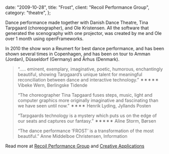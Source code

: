   date: "2009-10-28",
  title: "Frost",
  client: "Recoil Performance Group",
  category: "theatre",
};

<Vimeo videoId="35794733" />

Dance performance made together with Danish Dance Theatre, Tina Tarpgaard (choreographer), and Ole Kristensen. All the software that generated the scenography with one projector, was created by me and Ole over 1 month using openFrameworks.

In 2010 the show won a Reumert for best dance performance, and has been shown several times in Copenhagen, and has been on tour to Amman (Jordan), Düsseldorf (Germany) and Århus (Denmark).

> “….. eminent, exemplary, imaginative, poetic, humorous, enchantingly beautiful, showing Tarpgaard’s unique talent for meaningful reconciliation between dance and interactive technology.”
> ✶✶✶✶✶ Vibeke Wern, Berlingske Tidende
>
> “The choreographer Tina Tapgaard fuses steps, music, light and computer graphics more originally imaginative and fascinating than we have seen until now.”
> ✶✶✶✶ Henrik Lyding, Jyllands Posten
>
> “Tarpgaards technology is a mystery which puts us on the edge of our seats and captures our fantasy.”
> ✶✶✶✶✶ Aline Storm, Børsen
>
> “The dance performance ‘FROST’ is a transformation of the most beautiful.”
> Anne Middelboe Christensen, Information

Read more at [Recoil Performance Group](http://www.recoil-performance.org/node/37) and [Creative Applications](http://www.creativeapplications.net/openframeworks/frost-openframeworks/)
